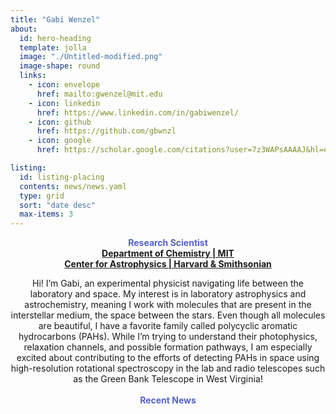 ```yaml
---
title: "Gabi Wenzel"
about:
  id: hero-heading
  template: jolla
  image: "./Untitled-modified.png"
  image-shape: round
  links:
    - icon: envelope
      href: mailto:gwenzel@mit.edu
    - icon: linkedin
      href: https://www.linkedin.com/in/gabiwenzel/
    - icon: github
      href: https://github.com/gbwnzl
    - icon: google
      href: https://scholar.google.com/citations?user=7z3WAPsAAAAJ&hl=en&oi=ao

listing:
  id: listing-placing
  contents: news/news.yaml
  type: grid
  sort: "date desc"
  max-items: 3
---
```


:::{#hero-heading}

<div style="text-align:center"><b><span style="color:#5362C4;">Research Scientist</span><br>
<a href="https://sites.mit.edu/gbwnzl/" class="more">Department of Chemistry | MIT </a><br>
<a href="https://www.cfa.harvard.edu/people/gabi-wenzel" class="more">Center for Astrophysics | Harvard & Smithsonian</a></b>


Hi! I'm Gabi, an experimental physicist navigating life between the laboratory and space. My interest is in laboratory astrophysics and astrochemistry, meaning I work with molecules that are present in the interstellar medium, the space between the stars. Even though all molecules are beautiful, I have a favorite family called polycyclic aromatic hydrocarbons (PAHs). While I'm trying to understand their photophysics, relaxation channels, and possible formation pathways, I am especially excited about contributing to the efforts of detecting PAHs in space using high-resolution rotational spectroscopy in the lab and radio telescopes such as the Green Bank Telescope in West Virginia!</div>

:::

<br><div style="text-align:center;margin-bottom:10px"><b><span style="color:#5362C4;">Recent News</b></span></div>

<!-- :::{#listing-placing} -->
